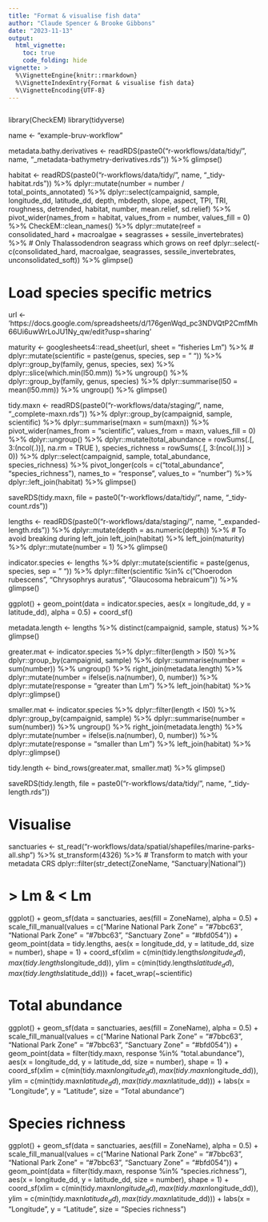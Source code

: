 ```yaml
---
title: "Format & visualise fish data"
author: "Claude Spencer & Brooke Gibbons"
date: "2023-11-13"
output:
  html_vignette:
    toc: true
    code_folding: hide
vignette: >
  %\VignetteEngine{knitr::rmarkdown}
  %\VignetteIndexEntry{Format & visualise fish data}
  %\VignetteEncoding{UTF-8}
---
```


```r

```

library(CheckEM)
library(tidyverse)

name <- "example-bruv-workflow"

metadata.bathy.derivatives <- readRDS(paste0("r-workflows/data/tidy/", 
                                             name, "_metadata-bathymetry-derivatives.rds")) %>%
  glimpse()

habitat <- readRDS(paste0("r-workflows/data/tidy/",
                                      name, "_tidy-habitat.rds")) %>%
  dplyr::mutate(number = number / total_points_annotated) %>%
  dplyr::select(campaignid, sample, longitude_dd, latitude_dd, depth, mbdepth, slope, aspect, 
                TPI, TRI, roughness, detrended, habitat, number, 
                mean.relief, sd.relief) %>%
  pivot_wider(names_from = habitat, values_from = number, values_fill = 0) %>%
  CheckEM::clean_names() %>%
  dplyr::mutate(reef = consolidated_hard + macroalgae + 
                  seagrasses + sessile_invertebrates) %>%                       # Only Thalassodendron seagrass which grows on reef
  dplyr::select(-c(consolidated_hard, macroalgae, seagrasses, 
                   sessile_invertebrates, unconsolidated_soft)) %>%
  glimpse()

# Load species specific metrics
url <- 'https://docs.google.com/spreadsheets/d/176genWqd_pc3NDVQtP2CmfMh66Ui6uwWrLoJU1Ny_qw/edit?usp=sharing'

maturity <- googlesheets4::read_sheet(url, sheet = "fisheries Lm") %>%
  # dplyr::mutate(scientific = paste(genus, species, sep = " ")) %>%
  dplyr::group_by(family, genus, species, sex) %>%
  dplyr::slice(which.min(l50.mm)) %>%
  ungroup() %>%
  dplyr::group_by(family, genus, species) %>%
  dplyr::summarise(l50 = mean(l50.mm)) %>%
  ungroup() %>%
  glimpse()

tidy.maxn <- readRDS(paste0("r-workflows/data/staging/", name, 
                       "_complete-maxn.rds")) %>%
  dplyr::group_by(campaignid, sample, scientific) %>%
  dplyr::summarise(maxn = sum(maxn)) %>%
  pivot_wider(names_from = "scientific", values_from = maxn, values_fill = 0) %>%
  dplyr::ungroup() %>%
  dplyr::mutate(total_abundance = rowSums(.[, 3:(ncol(.))], na.rm = TRUE ),
                species_richness = rowSums(.[, 3:(ncol(.))] > 0)) %>% 
  dplyr::select(campaignid, sample, total_abundance, species_richness) %>%
  pivot_longer(cols = c("total_abundance", "species_richness"),
               names_to = "response", values_to = "number") %>%
  dplyr::left_join(habitat) %>%
  glimpse()

saveRDS(tidy.maxn, file = paste0("r-workflows/data/tidy/",
                                   name, "_tidy-count.rds"))

lengths <- readRDS(paste0("r-workflows/data/staging/", name, 
                           "_expanded-length.rds")) %>%
  dplyr::mutate(depth = as.numeric(depth)) %>%                                  # To avoid breaking during left_join
  left_join(habitat) %>%
  left_join(maturity) %>%
  dplyr::mutate(number = 1) %>%
  glimpse()

indicator.species <- lengths %>%
  dplyr::mutate(scientific = paste(genus, species, sep = " ")) %>%
  dplyr::filter(scientific %in% c("Choerodon rubescens", "Chrysophrys auratus",
                                  "Glaucosoma hebraicum")) %>%
  glimpse()

ggplot() +
  geom_point(data = indicator.species, aes(x = longitude_dd, y = latitude_dd), alpha = 0.5) +
  coord_sf()

metadata.length <- lengths %>%
  distinct(campaignid, sample, status) %>%
  glimpse()

greater.mat <- indicator.species %>%
  dplyr::filter(length > l50) %>%
  dplyr::group_by(campaignid, sample) %>%
  dplyr::summarise(number = sum(number)) %>%
  ungroup() %>%
  right_join(metadata.length) %>%
  dplyr::mutate(number = ifelse(is.na(number), 0, number)) %>%
  dplyr::mutate(response = "greater than Lm") %>%
  left_join(habitat) %>%
  dplyr::glimpse()

smaller.mat <- indicator.species %>%
  dplyr::filter(length < l50) %>%
  dplyr::group_by(campaignid, sample) %>%
  dplyr::summarise(number = sum(number)) %>%
  ungroup() %>%
  right_join(metadata.length) %>%
  dplyr::mutate(number = ifelse(is.na(number), 0, number)) %>%
  dplyr::mutate(response = "smaller than Lm") %>%
  left_join(habitat) %>%
  dplyr::glimpse()

tidy.length <- bind_rows(greater.mat, smaller.mat) %>%
  glimpse()

saveRDS(tidy.length, file = paste0("r-workflows/data/tidy/",
                                     name, "_tidy-length.rds"))

# Visualise
sanctuaries <- st_read("r-workflows/data/spatial/shapefiles/marine-parks-all.shp") %>%
  st_transform(4326) %>%                                                        # Transform to match with your metadata CRS
  dplyr::filter(str_detect(ZoneName, "Sanctuary|National"))

# > Lm & < Lm
ggplot() +
  geom_sf(data = sanctuaries, aes(fill = ZoneName), alpha = 0.5) +
  scale_fill_manual(values = c("Marine National Park Zone" = "#7bbc63",
                               "National Park Zone" = "#7bbc63",
                               "Sanctuary Zone" = "#bfd054")) +
  geom_point(data = tidy.lengths, aes(x = longitude_dd, y = latitude_dd, 
                                      size = number), shape = 1) +
  coord_sf(xlim = c(min(tidy.lengths$longitude_dd), max(tidy.lengths$longitude_dd)),
           ylim = c(min(tidy.lengths$latitude_dd), max(tidy.lengths$latitude_dd))) +
  facet_wrap(~scientific)

# Total abundance
ggplot() +
  geom_sf(data = sanctuaries, aes(fill = ZoneName), alpha = 0.5) +
  scale_fill_manual(values = c("Marine National Park Zone" = "#7bbc63",
                               "National Park Zone" = "#7bbc63",
                               "Sanctuary Zone" = "#bfd054")) +
  geom_point(data = filter(tidy.maxn, response %in% "total.abundance"), 
             aes(x = longitude_dd, y = latitude_dd, size = number), shape = 1) +
  coord_sf(xlim = c(min(tidy.maxn$longitude_dd), max(tidy.maxn$longitude_dd)),
           ylim = c(min(tidy.maxn$latitude_dd), max(tidy.maxn$latitude_dd))) +
  labs(x = "Longitude", y = "Latitude", size = "Total abundance")

# Species richness
ggplot() +
  geom_sf(data = sanctuaries, aes(fill = ZoneName), alpha = 0.5) +
  scale_fill_manual(values = c("Marine National Park Zone" = "#7bbc63",
                               "National Park Zone" = "#7bbc63",
                               "Sanctuary Zone" = "#bfd054")) +
  geom_point(data = filter(tidy.maxn, response %in% "species.richness"), 
             aes(x = longitude_dd, y = latitude_dd, size = number), shape = 1) +
  coord_sf(xlim = c(min(tidy.maxn$longitude_dd), max(tidy.maxn$longitude_dd)),
           ylim = c(min(tidy.maxn$latitude_dd), max(tidy.maxn$latitude_dd))) +
  labs(x = "Longitude", y = "Latitude", size = "Species richness")

